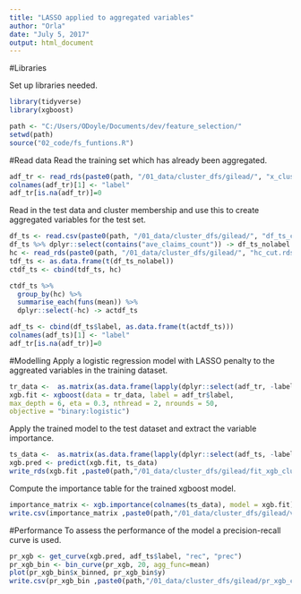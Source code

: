 ```yaml
---
title: "LASSO applied to aggregated variables"
author: "Orla"
date: "July 5, 2017"
output: html_document
---
```

#Libraries

Set up libraries needed. 

```r
library(tidyverse)
library(xgboost)
```



```r
path <- "C:/Users/ODoyle/Documents/dev/feature_selection/"
setwd(path)
source("02_code/fs_funtions.R")

```

#Read data 
Read the training set which has already been aggregated.   
```r
adf_tr <- read_rds(paste0(path, "/01_data/cluster_dfs/gilead/", "x_clustering_tr_agg_mean.rds"))
colnames(adf_tr)[1] <- "label"
adf_tr[is.na(adf_tr)]=0
```

Read in the test data and cluster membership and use this to create aggregated variables for the test set. 

```r
df_ts <- read.csv(paste0(path, "/01_data/cluster_dfs/gilead/", "df_ts_clust.csv"), stringsAsFactors = FALSE)
df_ts %>% dplyr::select(contains("ave_claims_count")) -> df_ts_nolabel
hc <- read_rds(paste0(path, "/01_data/cluster_dfs/gilead/", "hc_cut.rds"))
tdf_ts <- as.data.frame(t(df_ts_nolabel))
ctdf_ts <- cbind(tdf_ts, hc)

ctdf_ts %>% 
  group_by(hc) %>% 
  summarise_each(funs(mean)) %>% 
  dplyr::select(-hc) -> actdf_ts

adf_ts <- cbind(df_ts$label, as.data.frame(t(actdf_ts)))
colnames(adf_ts)[1] <- "label"
adf_tr[is.na(adf_tr)]=0
```

#Modelling
Apply a logistic regression model with LASSO penalty to the aggreated variables in the training dataset. 
```r
tr_data <-  as.matrix(as.data.frame(lapply(dplyr::select(adf_tr, -label), as.numeric)))
xgb.fit <- xgboost(data = tr_data, label = adf_tr$label,
max_depth = 6, eta = 0.3, nthread = 2, nrounds = 50,
objective = "binary:logistic")

```
Apply the trained model to the test dataset and extract the variable importance. 
```r
ts_data <-  as.matrix(as.data.frame(lapply(dplyr::select(adf_ts, -label), as.numeric)))
xgb.pred <- predict(xgb.fit, ts_data)
write_rds(xgb.fit ,paste0(path,"/01_data/cluster_dfs/gilead/fit_xgb_cluster_mean.rds"))
```

Compute the importance table for the trained xgboost model.
```r
importance_matrix <- xgb.importance(colnames(ts_data), model = xgb.fit)
write.csv(importance_matrix ,paste0(path,"/01_data/cluster_dfs/gilead/vi_xgb_cluster_mean.csv"))
```
#Performance
To assess the performance of the model a precision-recall curve is used. 

```r
pr_xgb <- get_curve(xgb.pred, adf_ts$label, "rec", "prec")
pr_xgb_bin <- bin_curve(pr_xgb, 20, agg_func=mean)
plot(pr_xgb_bin$x_binned, pr_xgb_bin$y)
write.csv(pr_xgb_bin ,paste0(path,"/01_data/cluster_dfs/gilead/pr_xgb_cluster_mean.csv"))
```
